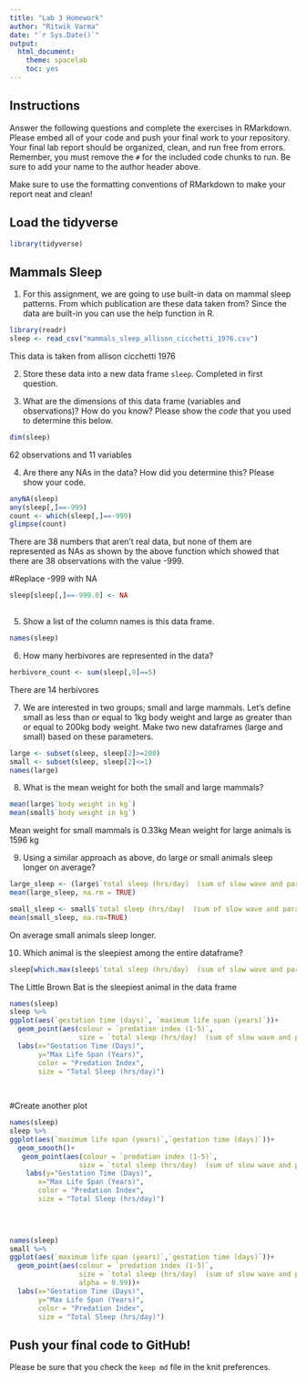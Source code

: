 ```yaml
---
title: "Lab 3 Homework"
author: "Ritwik Varma"
date: "`r Sys.Date()`"
output:
  html_document:
    theme: spacelab
    toc: yes
---
```


## Instructions
Answer the following questions and complete the exercises in RMarkdown. Please embed all of your code and push your final work to your repository. Your final lab report should be organized, clean, and run free from errors. Remember, you must remove the `#` for the included code chunks to run. Be sure to add your name to the author header above.  

Make sure to use the formatting conventions of RMarkdown to make your report neat and clean!  

## Load the tidyverse
```r
library(tidyverse)
```

## Mammals Sleep
1. For this assignment, we are going to use built-in data on mammal sleep patterns. From which publication are these data taken from? Since the data are built-in you can use the help function in R.
```r
library(readr)
sleep <- read_csv("mammals_sleep_allison_cicchetti_1976.csv")
```
This data is taken from allison cicchetti 1976

2. Store these data into a new data frame `sleep`.
Completed in first question.  

3. What are the dimensions of this data frame (variables and observations)? How do you know? Please show the *code* that you used to determine this below.  
```r
dim(sleep)
```
62 observations and 11 variables 

4. Are there any NAs in the data? How did you determine this? Please show your code.  
```r
anyNA(sleep)
any(sleep[,]==-999)
count <- which(sleep[,]==-999)
glimpse(count)

```
There are 38 numbers that aren't real data, but none of them are represented as NAs as shown by the above function which showed that there are 38 observations with the value -999. 

#Replace -999 with NA 
```r
sleep[sleep[,]==-999.0] <- NA
 
```



5. Show a list of the column names is this data frame.
```r
names(sleep)
```

6. How many herbivores are represented in the data?  
```r
herbivore_count <- sum(sleep[,9]==5)
```
There are 14 herbivores 

7. We are interested in two groups; small and large mammals. Let's define small as less than or equal to 1kg body weight and large as greater than or equal to 200kg body weight. Make two new dataframes (large and small) based on these parameters.
```r
large <- subset(sleep, sleep[2]>=200)  
small <- subset(sleep, sleep[2]<=1)
names(large)
```

8. What is the mean weight for both the small and large mammals?
```r
mean(large$`body weight in kg`)
mean(small$`body weight in kg`)
```
Mean weight for small mammals is 0.33kg 
Mean weight for large animals is 1596 kg 


9. Using a similar approach as above, do large or small animals sleep longer on average?  
```r
large_sleep <- (large$`total sleep (hrs/day)  (sum of slow wave and paradoxical sleep)`)
mean(large_sleep, na.rm = TRUE)

```

```r
small_sleep <- small$`total sleep (hrs/day)  (sum of slow wave and paradoxical sleep)`
mean(small_sleep, na.rm=TRUE)

```
On average small animals sleep longer. 


10. Which animal is the sleepiest among the entire dataframe?
```r
sleep[which.max(sleep$`total sleep (hrs/day)  (sum of slow wave and paradoxical sleep)`),]
```
The Little Brown Bat is the sleepiest animal in the data frame



```r

names(sleep)
sleep %>%
ggplot(aes(`gestation time (days)`, `maximum life span (years)`))+
  geom_point(aes(colour = `predation index (1-5)`,
                 size = `total sleep (hrs/day)  (sum of slow wave and paradoxical sleep)`)) +
  labs(x="Gestation Time (Days)",
       y="Max Life Span (Years)",
       color = "Predation Index", 
       size = "Total Sleep (hrs/day)")
             
          
```

#Create another plot

```r
names(sleep)
sleep %>%
ggplot(aes(`maximum life span (years)`,`gestation time (days)`))+
  geom_smooth()+
   geom_point(aes(colour = `predation index (1-5)`,
                 size = `total sleep (hrs/day)  (sum of slow wave and paradoxical sleep)`)) +
    labs(y="Gestation Time (Days)",
       x="Max Life Span (Years)",
       color = "Predation Index", 
       size = "Total Sleep (hrs/day)")

           
         

```

```r
names(sleep)
small %>%
ggplot(aes(`maximum life span (years)`,`gestation time (days)`))+
  geom_point(aes(colour = `predation index (1-5)`,
                 size = `total sleep (hrs/day)  (sum of slow wave and paradoxical sleep)`, 
                 alpha = 0.99))+
  labs(x="Gestation Time (Days)",
       y="Max Life Span (Years)",
       color = "Predation Index", 
       size = "Total Sleep (hrs/day)")

```



## Push your final code to GitHub!
Please be sure that you check the `keep md` file in the knit preferences.   
